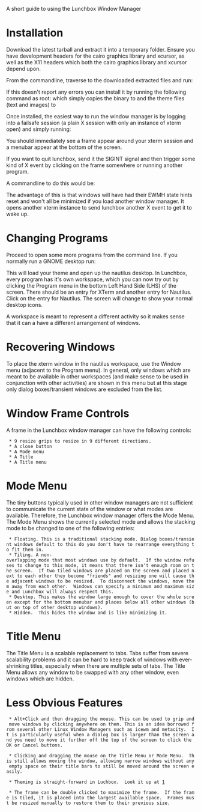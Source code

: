 A short guide to using the Lunchbox Window Manager

= Installation =

Download the latest tarball and extract it into a temporary folder.
Ensure you have development headers for the cairo graphics library and xcursor, as well as the X11 headers which both the cairo graphics library and xcursor depend upon.

From the commandline, traverse to the downloaded extracted files and run:
{{{make}}}

If this doesn't report any errors you can install it by running the following command as root:
{{{make install}}}
which simply copies the binary to {{{/usr/bin}}} and the theme files (text and images) to {{{/usr/local/share/lunchbox}}}

Once installed, the easiest way to run the window manager is by logging into a failsafe session (a plain X session with only an instance of xterm open) and simply running:
{{{lunchbox &}}}

You should immediately see a frame appear around your xterm session and a menubar appear at the bottom of the screen.

If you want to quit lunchbox, send it the SIGINT signal and then trigger some kind of X event by clicking on the frame somewhere or running another program.

A commandline to do this would be:
{{{pkill -INT lunchbox && sleep 1 && xterm &}}}

The advantage of this is that windows will have had their EWMH state hints reset and won't all be minimized if you load another window manager. It opens another xterm instance to send lunchbox another X event to get it to wake up.

= Changing Programs =

Proceed to open some more programs from the command line.  If you normally run a GNOME desktop run:
{{{gnome-settings-daemon & nautilus & }}}

This will load your theme and open up the nautilus desktop.  In Lunchbox, every program has it's own workspace, which you can now try out by clicking the Program menu in the bottom Left Hand Side (LHS) of the screen. There should be an entry for XTerm and another entry for Nautilus.  Click on the entry for Nautilus.  The screen will change to show your normal desktop icons.

A workspace is meant to represent a different activity so it makes sense that it can a have a different arrangement of windows.

= Recovering Windows = 

To place the xterm window in the nautilus workspace, use the Window menu (adjacent to the Program menu).  In general, only windows which are meant to be available in other workspaces (and make sense to be used in conjunction with other activities) are shown in this menu but at this stage only dialog boxes/transient windows are excluded from the list.

= Window Frame Controls = 

A frame in the Lunchbox window manager can have the following controls:
  * 9 resize grips to resize in 9 different directions.
  * A close button
  * A Mode menu
  * A Title
  * A Title menu

= Mode Menu =

The tiny buttons typically used in other window managers are not sufficient to communicate the current state of the window or what modes are available. Therefore, the Lunchbox window manager offers the Mode Menu.
The Mode Menu shows the currently selected mode and allows the stacking mode to be changed to one of the following entries:

  * Floating. This is a traditional stacking mode. Dialog boxes/transient windows default to this do you don't have to rearrange everything to fit them in.
  * Tiling. A non-overlapping mode that most windows use by default.  If the window refuses to change to this mode, it means that there isn't enough room on the screen.  If two tiled windows are placed on the screen and placed next to each other they become "friends" and resizing one will cause the adjacent windows to be resized.  To disconnect the windows, move them away from each other.  Windows can specify a minimum and maximum size and Lunchbox will always respect this.
  * Desktop. This makes the window large enough to cover the whole screen except for the bottom menubar and places below all other windows (but on top of other desktop windows).
  * Hidden.  This hides the window and is like minimizing it.

= Title Menu =

The Title Menu is a scalable replacement to tabs. Tabs suffer from severe scalability problems and it can be hard to keep track of windows with ever-shrinking titles, especially when there are multiple sets of tabs. The Title Menu allows any window to be swapped with any other window, even windows which are hidden. 

= Less Obvious Features =

  * Alt+Click and then dragging the mouse. This can be used to grip and move windows by clicking anywhere on them. This is an idea borrowed from several other Linux Window Managers such as icewm and metacity.  It is particularly useful when a dialog box is larger than the screen and you need to move it further off the top of the screen to click the OK or Cancel buttons.

  * Clicking and dragging the mouse on the Title Menu or Mode Menu.  This still allows moving the window, allowing narrow windows without any empty space on their title bars to still be moved around the screen easily.

  * Theming is straight-forward in Luchbox.  Look it up at [http://code.google.com/p/lunchbox/wiki/Themes]

  * The frame can be double clicked to maximize the frame.  If the frame is tiled, it is placed into the largest available space.  Frames must be resized manually to restore them to their previous size.